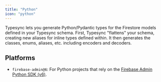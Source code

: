 ```yaml
---
title: "Python"
icon: "python"
---
```


Typesync lets you generate Python/Pydantic types for the Firestore models defined in your Typesync schema. First, Typesync "flattens" your schema, creating new aliases for inline types defined within. It then generates the classes, enums, aliases, etc. including encoders and decoders.

## Platforms

- `firebase-admin@6`: For Python projects that rely on the [Firebase Admin Python SDK (v6)](https://github.com/firebase/firebase-admin-python).

